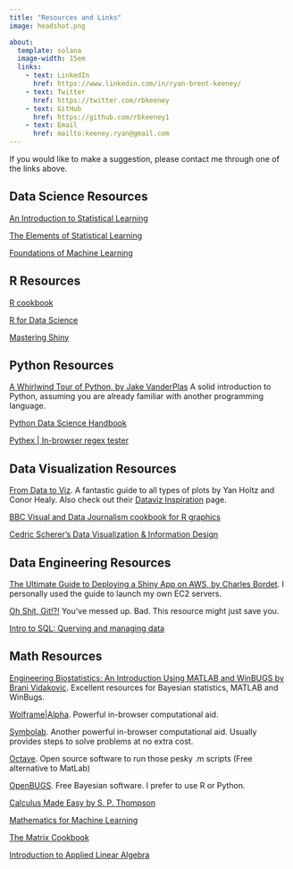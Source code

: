 ```yaml
---
title: "Resources and Links"
image: headshot.png

about:
  template: solana
  image-width: 15em
  links:
    - text: LinkedIn
      href: https://www.linkedin.com/in/ryan-brent-keeney/
    - text: Twitter
      href: https://twitter.com/rbkeeney
    - text: GitHub
      href: https://github.com/rbkeeney1
    - text: Email
      href: mailto:keeney.ryan@gmail.com
---
```


::: {#hero-heading}
If you would like to make a suggestion, please contact me through one of the links above.
:::

## Data Science Resources

[An Introduction to Statistical Learning](https://www.statlearning.com/)

[The Elements of Statistical Learning](https://hastie.su.domains/Papers/ESLII.pdf)

[Foundations of Machine Learning](https://cs.nyu.edu/~mohri/mlbook/)

## R Resources

[R cookbook](http://www.cookbook-r.com/)

[R for Data Science](https://r4ds.had.co.nz/)

[Mastering Shiny](https://mastering-shiny.org/index.html)

## Python Resources

[A Whirlwind Tour of Python, by Jake VanderPlas](https://jakevdp.github.io/WhirlwindTourOfPython/) A solid introduction to Python, assuming you are already familiar with another programming language.

[Python Data Science Handbook](https://jakevdp.github.io/PythonDataScienceHandbook/)

[Pythex \| In-browser regex tester](https://pythex.org/)

## Data Visualization Resources

[From Data to Viz](https://www.data-to-viz.com/). A fantastic guide to all types of plots by Yan Holtz and Conor Healy. Also check out their [Dataviz Inspiration](https://www.dataviz-inspiration.com/) page.

[BBC Visual and Data Journalism cookbook for R graphics](https://bbc.github.io/rcookbook/#how_to_create_bbc_style_graphics)

[Cedric Scherer's Data Visualization & Information Design](https://cedricscherer.netlify.app/top/dataviz/)

## Data Engineering Resources

[The Ultimate Guide to Deploying a Shiny App on AWS, by Charles Bordet](https://www.charlesbordet.com/en/guide-shiny-aws/#). I personally used the guide to launch my own EC2 servers.

[Oh Shit, Git!?!](https://ohshitgit.com/) You've messed up. Bad. This resource might just save you.

[Intro to SQL: Querying and managing data](https://www.khanacademy.org/computing/computer-programming/sql)

## Math Resources

[Engineering Biostatistics: An Introduction Using MATLAB and WinBUGS by Brani Vidakovic](https://statbook.gatech.edu/statb4.pdf). Excellent resources for Bayesian statistics, MATLAB and WinBugs.

[Wolframe\|Alpha](https://www.wolframalpha.com/). Powerful in-browser computational aid.

[Symbolab](https://www.symbolab.com/). Another powerful in-browser computational aid. Usually provides steps to solve problems at no extra cost.

[Octave](https://octave-online.net/). Open source software to run those pesky .m scripts (Free alternative to MatLab)

[OpenBUGS](https://www.mrc-bsu.cam.ac.uk/software/bugs/openbugs/). Free Bayesian software. I prefer to use R or Python.

[Calculus Made Easy by S. P. Thompson](https://calculusmadeeasy.org/)

[Mathematics for Machine Learning](https://mml-book.github.io/book/mml-book.pdf)

[The Matrix Cookbook](The Matrix Cookbook)

[Introduction to Applied Linear Algebra](https://web.stanford.edu/~boyd/vmls/vmls.pdf)

